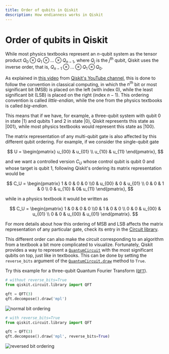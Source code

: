 ```yaml
---
title: Order of qubits in Qiskit
description: How endianness works in Qiskit
---
```


# Order of qubits in Qiskit

While most physics textbooks represent an $n$-qubit system as the tensor product $Q_0\otimes Q_1 \otimes ... \otimes Q_{n-1}$, where $Q_j$ is the $j^{\mathrm{th}}$ qubit, Qiskit uses the inverse order, that is, $Q_{n-1}\otimes ... \otimes Q_1 \otimes Q_{0}$. 

As explained in [this video](https://www.youtube.com/watch?v=EiqHj3_Avps) from [Qiskit's YouTube channel](https://www.youtube.com/@qiskit), this is done to follow the convention in classical computing, in which the $n^{\mathrm{th}}$ bit or most significant bit (MSB) is placed on the left (with index 0), while the least significant bit (LSB) is placed on the right (index $n-1$). This ordering convention is called *little-endian*, while the one from the physics textbooks is called *big-endian*.

This means that if we have, for example, a three-qubit system with qubit 0 in state $|1\rangle$ and qubits 1 and 2 in state $|0\rangle$, Qiskit represents this state as $|001\rangle$, while most physics textbooks would represent this state as $|100\rangle$.

The matrix representation of any multi-qubit gate is also affected by this different qubit ordering. For example, if we consider the single-qubit gate

$$
U = \begin{pmatrix} u_{00} & u_{01} \\ u_{10} & u_{11} \end{pmatrix},
$$

and we want a controlled version $C_U$ whose control qubit is qubit 0 and whose target is qubit 1, following Qiskit's ordering its matrix representation would be

$$
C_U = \begin{pmatrix} 1 & 0 & 0 & 0 \\0 & u_{00} & 0 & u_{01} \\ 0 & 0 & 1 & 0 \\ 0 & u_{10} & 0& u_{11} \end{pmatrix},
$$

while in a physics textbook it would be written as

$$
C_U = \begin{pmatrix} 1 & 0 & 0 & 0 \\0 & 1 & 0 & 0 \\ 0 & 0 & u_{00} & u_{01} \\ 0 & 0 & u_{00} & u_{01} \end{pmatrix}.
$$

For more details about how this ordering of MSB and LSB affects the matrix representation of any particular gate, check its entry in the [Circuit library](../api/qiskit/circuit_library).

This different order can also make the circuit corresponding to an algorithm from a textbook a bit more complicated to visualize. Fortunately, Qiskit provides a way to represent a [`QuantumCircuit`](../api/qiskit/qiskit.circuit.QuantumCircuit) with the most significant qubits on top, just like in textbooks. This can be done by setting the `reverse_bits` argument of the [`QuantumCircuit.draw`](../api/qiskit/qiskit.circuit.QuantumCircuit#draw) method to `True`.

Try this example for a three-qubit Quantum Fourier Transform ([`QFT`](../api/qiskit/qiskit.circuit.library.QFT)).

```python
# without reverse_bits=True
from qiskit.circuit.library import QFT

qft = QFT(3)
qft.decompose().draw('mpl')
```

![normal bit ordering](/images/build/endianness/qft-normal.png)

```python
# with reverse_bits=True
from qiskit.circuit.library import QFT

qft = QFT(3)
qft.decompose().draw('mpl', reverse_bits=True)
```

![reversed bit ordering](/images/build/endianness/qft-reversed.png)
